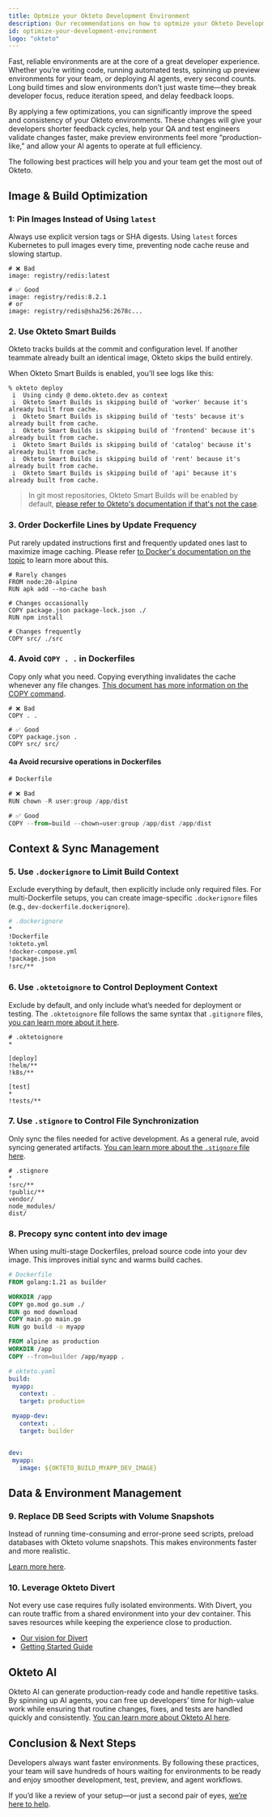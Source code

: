 ```yaml
---
title: Optmize your Okteto Development Environment
description: Our recommendations on how to optmize your Okteto Development Environment
id: optimize-your-development-environment
logo: "okteto"
---
```




Fast, reliable environments are at the core of a great developer experience. Whether you’re writing code, running automated tests, spinning up preview environments for your team, or deploying AI agents, every second counts. Long build times and slow environments don’t just waste time—they break developer focus, reduce iteration speed, and delay feedback loops.

By applying a few optimizations, you can significantly improve the speed and consistency of your Okteto environments. These changes will give your developers shorter feedback cycles, help your QA and test engineers validate changes faster, make preview environments feel more “production-like,” and allow your AI agents to operate at full efficiency.

The following best practices will help you and your team get the most out of Okteto.


## Image & Build Optimization

### 1: Pin Images Instead of Using `latest`

Always use explicit version tags or SHA digests. Using `latest` forces Kubernetes to pull images every time, preventing node cache reuse and slowing startup.

```
# ❌ Bad
image: registry/redis:latest

# ✅ Good
image: registry/redis:8.2.1
# or
image: registry/redis@sha256:2678c...
```

### 2. Use Okteto Smart Builds

Okteto tracks builds at the commit and configuration level. If another teammate already built an identical image, Okteto skips the build entirely. 

When Okteto Smart Builds is enabled, you'll see logs like this:
```
% okteto deploy
 i  Using cindy @ demo.okteto.dev as context
 i  Okteto Smart Builds is skipping build of 'worker' because it's already built from cache.
 i  Okteto Smart Builds is skipping build of 'tests' because it's already built from cache.
 i  Okteto Smart Builds is skipping build of 'frontend' because it's already built from cache.
 i  Okteto Smart Builds is skipping build of 'catalog' because it's already built from cache.
 i  Okteto Smart Builds is skipping build of 'rent' because it's already built from cache.
 i  Okteto Smart Builds is skipping build of 'api' because it's already built from cache.
```

> In git most repositories, Okteto Smart Builds will be enabled by default, [please refer to Okteto's documentation if that's not the case](/docs/core/build-service/#smart-builds).


### 3. Order Dockerfile Lines by Update Frequency

Put rarely updated instructions first and frequently updated ones last to maximize image caching. Please refer [to Docker's documentation on the topic](https://docs.docker.com/build/cache/optimize/#order-your-layers) to learn more about this.

```docker
# Rarely changes
FROM node:20-alpine
RUN apk add --no-cache bash

# Changes occasionally
COPY package.json package-lock.json ./
RUN npm install

# Changes frequently
COPY src/ ./src
```

### 4. Avoid `COPY . .` in Dockerfiles

Copy only what you need. Copying everything invalidates the cache whenever any file changes. [This document has more information on the COPY command](https://docs.docker.com/build/building/best-practices/#add-or-copy).

```docker
# ❌ Bad
COPY . .

# ✅ Good
COPY package.json .
COPY src/ src/
```

#### 4a Avoid recursive operations in Dockerfiles

```jsx
# Dockerfile

# ❌ Bad
RUN chown -R user:group /app/dist

# ✅ Good
COPY --from=build --chown=user:group /app/dist /app/dist
```

## Context & Sync Management

### 5. Use `.dockerignore` to Limit Build Context

Exclude everything by default, then explicitly include only required files. For multi-Dockerfile setups, you can create image-specific `.dockerignore` files (e.g., `dev-dockerfile.dockerignore`).

```Dockerfile
# .dockerignore
*
!Dockerfile
!okteto.yml
!docker-compose.yml
!package.json
!src/**
```

### 6. Use `.oktetoignore` to Control Deployment Context

Exclude by default, and only include what’s needed for deployment or testing. The `.oktetoignore` file follows the same syntax that `.gitignore` files, [you can learn more about it here](/docs/core/remote-execution/#ignoring-files).

```
# .oktetoignore
*

[deploy]
!helm/**
!k8s/**

[test]
*
!tests/**

```

### 7. Use `.stignore` to Control File Synchronization

Only sync the files needed for active development. As a general rule, avoid syncing generated artifacts. [You can learn more about the `.stignore` file here](/docs/core/remote-execution/#ignoring-files).
 
```
# .stignore
*
!src/**
!public/**
vendor/
node_modules/
dist/
```

### 8. Precopy sync content into dev image

When using multi-stage Dockerfiles, preload source code into your dev image. This improves initial sync and warms build caches.

```Dockerfile
# Dockerfile
FROM golang:1.21 as builder

WORKDIR /app
COPY go.mod go.sum ./
RUN go mod download
COPY main.go main.go
RUN go build -o myapp

FROM alpine as production
WORKDIR /app
COPY --from=builder /app/myapp .
```

```yaml
# okteto.yaml
build:
 myapp:
   context: .
   target: production

 myapp-dev:
   context: .
   target: builder


dev:
 myapp:
   image: ${OKTETO_BUILD_MYAPP_DEV_IMAGE}
```

## Data & Environment Management

### 9. Replace DB Seed Scripts with Volume Snapshots

Instead of running time-consuming and error-prone seed scripts, preload databases with Okteto volume snapshots. This makes environments faster and more realistic.

[Learn more here](/docs/core/use-volume-snapshots/).

### 10. Leverage Okteto Divert

Not every use case requires fully isolated environments. With Divert, you can route traffic from a shared environment into your dev container. This saves resources while keeping the experience close to production.

- [Our vision for Divert](https://www.okteto.com/blog/why-flexibility-is-key-to-scaling-development-environments)
- [Getting Started Guide](/docs/tutorials/divert/)


## Okteto AI 

Okteto AI can generate production-ready code and handle repetitive tasks. By spinning up AI agents, you can free up developers’ time for high-value work while ensuring that routine changes, fixes, and tests are handled quickly and consistently. [You can learn more about Okteto AI here](https://okteto.com/ai).

## Conclusion & Next Steps

Developers always want faster environments. By following these practices, your team will save hundreds of hours waiting for environments to be ready and enjoy smoother development, test, preview, and agent workflows.

If you’d like a review of your setup—or just a second pair of eyes, [we’re here to help](https://support.okteto.com).